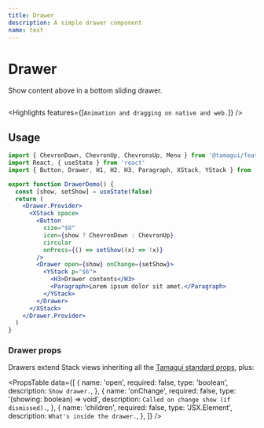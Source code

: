 ```yaml
---
title: Drawer
description: A simple drawer component
name: text
---
```


# Drawer

<Description>Show content above in a bottom sliding drawer.</Description>

<HeroContainer>
  <DrawerDemo />
</HeroContainer>

```jsx hero template=Drawer

```

<Highlights features={[`Animation and dragging on native and web.`]} />

## Usage

```jsx
import { ChevronDown, ChevronUp, ChevronsUp, Menu } from '@tamagui/feather-icons'
import React, { useState } from 'react'
import { Button, Drawer, H1, H2, H3, Paragraph, XStack, YStack } from 'tamagui'

export function DrawerDemo() {
  const [show, setShow] = useState(false)
  return (
    <Drawer.Provider>
      <XStack space>
        <Button
          size="$8"
          icon={show ? ChevronDown : ChevronUp}
          circular
          onPress={() => setShow((x) => !x)}
        />
        <Drawer open={show} onChange={setShow}>
          <YStack p="$6">
            <H3>Drawer contents</H3>
            <Paragraph>Lorem ipsum dolor sit amet.</Paragraph>
          </YStack>
        </Drawer>
      </XStack>
    </Drawer.Provider>
  )
}

```

### Drawer props

Drawers extend Stack views inheriting all the [Tamagui standard props](/docs/intro/props), plus:

<PropsTable
  data={[
    {
      name: 'open',
      required: false,
      type: 'boolean',
      description: `Show drawer.`,
    },
    {
      name: 'onChange',
      required: false,
      type: '(showing: boolean) => void',
      description: `Called on change show (if dismissed).`,
    },
    {
      name: 'children',
      required: false,
      type: 'JSX.Element',
      description: `What's inside the drawer.`,
    },
  ]}
/>
